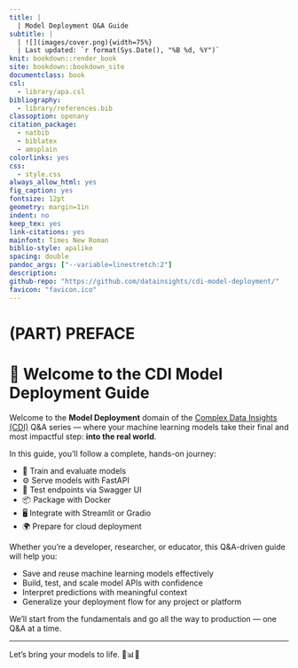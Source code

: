 ```yaml
---
title: |
  | Model Deployment Q&A Guide
subtitle: |
  | ![](images/cover.png){width=75%}  
  | Last updated: `r format(Sys.Date(), "%B %d, %Y")` 
knit: bookdown::render_book
site: bookdown::bookdown_site
documentclass: book
csl: 
  - library/apa.csl
bibliography:
  - library/references.bib
classoption: openany
citation_package:
  - natbib
  - biblatex
  - amsplain
colorlinks: yes
css: 
  - style.css
always_allow_html: yes
fig_caption: yes
fontsize: 12pt
geometry: margin=1in
indent: no
keep_tex: yes
link-citations: yes
mainfont: Times New Roman
biblio-style: apalike
spacing: double
pandoc_args: ["--variable=linestretch:2"]
description:
github-repo: "https://github.com/datainsights/cdi-model-deployment/"
favicon: "favicon.ico"
---
```


# (PART) PREFACE {-}

# {-}


# 👋 Welcome to the CDI Model Deployment Guide {-}

Welcome to the **Model Deployment** domain of the [Complex Data Insights (CDI)](https://complexdatainsights.com) Q&A series — where your machine learning models take their final and most impactful step: **into the real world**.

In this guide, you’ll follow a complete, hands-on journey:

- 🧠 Train and evaluate models
- ⚙️ Serve models with FastAPI
- 📡 Test endpoints via Swagger UI
- 📦 Package with Docker
- 🖥️ Integrate with Streamlit or Gradio
- 🌍 Prepare for cloud deployment

Whether you're a developer, researcher, or educator, this Q&A-driven guide will help you:

- Save and reuse machine learning models effectively  
- Build, test, and scale model APIs with confidence  
- Interpret predictions with meaningful context  
- Generalize your deployment flow for any project or platform  

We’ll start from the fundamentals and go all the way to production — one Q&A at a time.

---

Let’s bring your models to life. 🔧📊🧠
